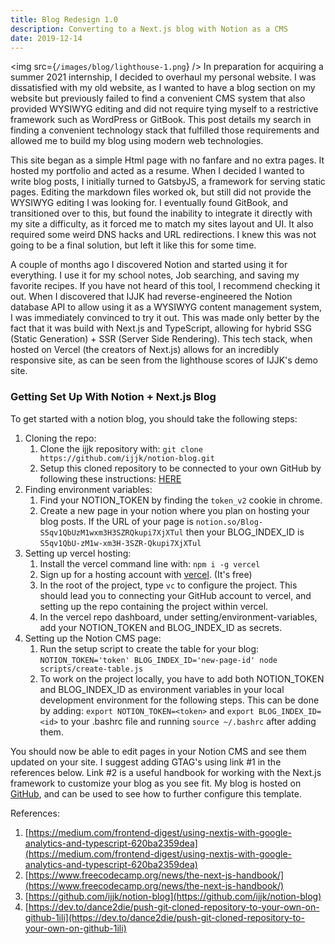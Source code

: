 ```yaml
---
title: Blog Redesign 1.0
description: Converting to a Next.js blog with Notion as a CMS
date: 2019-12-14
---
```

<img src={`/images/blog/lighthouse-1.png`} />
In preparation for acquiring a summer 2021 internship, I decided to overhaul my personal website.
I was dissatisfied with my old website, as I wanted to have a blog section on my website but previously failed to find a
convenient CMS system that also provided WYSIWYG editing and did not require tying myself to a restrictive framework such as WordPress or GitBook.
This post details my search in finding a convenient technology stack that fulfilled those requirements and allowed me to build my blog using modern web technologies.

This site began as a simple Html page with no fanfare and no extra pages. It hosted my portfolio and acted as a resume.
When I decided I wanted to write blog posts, I initially turned to GatsbyJS, a framework for serving static pages.
Editing the markdown files worked ok, but still did not provide the WYSIWYG editing I was looking for.
I eventually found GitBook, and transitioned over to this, but found the inability to integrate it directly with my site a difficulty, as it forced me to match my
sites layout and UI. It also required some weird DNS hacks and URL redirections.
I knew this was not going to be a final solution, but left it like this for some time.

A couple of months ago I discovered Notion and started using it for everything. I use it for my school notes, Job searching, and saving my favorite recipes.
If you have not heard of this tool, I recommend checking it out.
When I discovered that IJJK had reverse-engineered the Notion database API to allow using it as a WYSIWYG content management system, I was immediately convinced to try it out.
This was made only better by the fact that it was build with Next.js and TypeScript, allowing for hybrid SSG (Static Generation) + SSR (Server Side Rendering).
This tech stack, when hosted on Vercel (the creators of Next.js) allows for an incredibly responsive site, as can be seen from the lighthouse scores of IJJK's demo site.

### Getting Set Up With Notion + Next.js Blog

To get started with a notion blog, you should take the following steps:

1. Cloning the repo:
    1. Clone the ijjk repository with: `git clone https://github.com/ijjk/notion-blog.git`
    2. Setup this cloned repository to be connected to your own GitHub by following these instructions: [HERE](https://dev.to/dance2die/push-git-cloned-repository-to-your-own-on-github-1ili)
2. Finding environment variables:
    1. Find your NOTION_TOKEN by finding the `token_v2` cookie in chrome.
    2. Create a new page in your notion where you plan on hosting your blog posts. If the URL of your page is `notion.so/Blog-S5qv1QbUzM1wxm3H3SZRQkupi7XjXTul` then your BLOG_INDEX_ID is `S5qv1QbU-zM1w-xm3H-3SZR-Qkupi7XjXTul`
3. Setting up vercel hosting:
    1. Install the vercel command line with: `npm i -g vercel`
    2. Sign up for a hosting account with [vercel](https://vercel.com/). (It's free)
    3. In the root of the project, type `vc` to configure the project. This should lead you to connecting your GitHub account to vercel, and setting up the repo containing the project within vercel.
    4. In the vercel repo dashboard, under setting/environment-variables, add your NOTION_TOKEN and BLOG_INDEX_ID as secrets.
4. Setting up the Notion CMS page:
    1. Run the setup script to create the table for your blog: `NOTION_TOKEN='token' BLOG_INDEX_ID='new-page-id' node scripts/create-table.js`
    2. To work on the project locally, you have to add both NOTION_TOKEN and BLOG_INDEX_ID as environment variables in your local development environment for the following steps. This can be done by adding: `export NOTION_TOKEN=<token>` and `export BLOG_INDEX_ID=<id>` to your .bashrc file and running `source ~/.bashrc` after adding them.

You should now be able to edit pages in your Notion CMS and see them updated on your site. I suggest adding GTAG's using link #1 in the references below. Link #2 is a useful handbook for working with the Next.js framework to customize your blog as you see fit. My blog is hosted on [GitHub](https://github.com/KonradStanski/KonradStaniszewski.github.io), and can be used to see how to further configure this template.

References:

1. [https://medium.com/frontend-digest/using-nextjs-with-google-analytics-and-typescript-620ba2359dea](https://medium.com/frontend-digest/using-nextjs-with-google-analytics-and-typescript-620ba2359dea)
2. [https://www.freecodecamp.org/news/the-next-js-handbook/](https://www.freecodecamp.org/news/the-next-js-handbook/)
3. [https://github.com/ijjk/notion-blog](https://github.com/ijjk/notion-blog)
4. [https://dev.to/dance2die/push-git-cloned-repository-to-your-own-on-github-1ili](https://dev.to/dance2die/push-git-cloned-repository-to-your-own-on-github-1ili)

